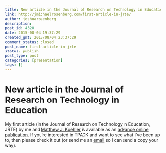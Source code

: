 ```yaml
---
title: New article in the Journal of Research on Technology in Education
link: http://jmichaelrosenberg.com/first-article-in-jrte/
author: joshuarosenberg
description: 
post_id: 4320
date: 2015-08-04 19:37:29
created_gmt: 2015/08/04 23:37:29
comment_status: closed
post_name: first-article-in-jrte
status: publish
post_type: post
categories: [presentation]
tags: []
---
```


# New article in the Journal of Research on Technology in Education

My first article (in the Journal of Research on Technology in Education, JRTE) by me and [Matthew J. Koehler](http://www.matt-koehler.com/) is available as an [advance online publication](http://www.tandfonline.com/action/showAxaArticles?journalCode=ujrt20#.VcFMk5NViko). If you're interested in TPACK and want to see what I've been up to, then please check it out (or send me an [email](http://joshuamrosenberg.com/contact/) so I can send a copy your way).